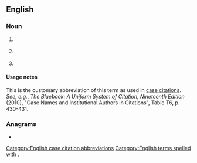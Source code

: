 {{also|Appendix:Variations of "sec"}}
==English==

===Noun===
{{en-noun|?}}

# {{lb|en|legal}} {{abbreviation of|security|lang=en}}
# {{lb|en|legal}} {{abbreviation of|securities|lang=en}}
# {{abbreviation of|section|lang=en}}

====Usage notes====
This is the customary abbreviation of this term as used in [[case citation]]s. ''See, e.g.'', ''The Bluebook: A Uniform System of Citation, Nineteenth Edition'' (2010), "Case Names and Institutional Authors in Citations", Table T6, p. 430-431.

===Anagrams===
* {{anagrams|en|a=ces|CES|CEs|CSE|ECS|ESC|Esc|sce.}}

[[Category:English case citation abbreviations]]
[[Category:English terms spelled with .]]